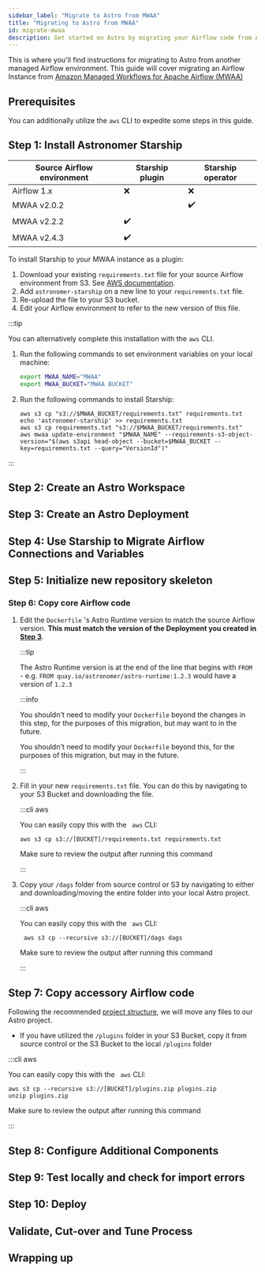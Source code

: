 ```yaml
---
sidebar_label: "Migrate to Astro from MWAA"
title: "Migrating to Astro from MWAA"
id: migrate-mwaa
description: Get started on Astro by migrating your Airflow code from Amazon Managed Workflows for Apache Airflow (MWAA).
---
```



This is where you'll find instructions for migrating to Astro from another managed Airflow environment. This guide will
cover migrating an Airflow Instance from [Amazon Managed Workflows for Apache Airflow (MWAA)](https://docs.aws.amazon.com/mwaa/latest/userguide/what-is-mwaa.html)

<Intro />

## Prerequisites

<Prerequisites />

You can additionally utilize the `aws` CLI to expedite some steps in this guide.

## Step 1: Install Astronomer Starship

<Starship />

| Source Airflow environment | Starship plugin | Starship operator |
| -------------------------- | --------------- | ----------------- |
| Airflow 1.x                | ❌              | ❌                |
| MWAA v2.0.2                |                 | ✔️️                 |
| MWAA v2.2.2                | ✔️️               |                   |
| MWAA v2.4.3                | ✔️️               |                   |

To install Starship to your MWAA instance as a plugin:

1. Download your existing `requirements.txt` file for your source Airflow environment from S3. See [AWS documentation](https://docs.aws.amazon.com/mwaa/latest/userguide/best-practices-dependencies.html#best-practices-dependencies-different-ways).
2. Add `astronomer-starship` on a new line to your `requirements.txt` file.
3. Re-upload the file to your S3 bucket.
4. Edit your Airflow environment to refer to the new version of this file.

:::tip

You can alternatively complete this installation with the `aws` CLI. 

1. Run the following commands to set environment variables on your local machine:

    ```sh
    export MWAA_NAME="MWAA"
    export MWAA_BUCKET="MWAA BUCKET"
    ```

2. Run the following commands to install Starship:

    ```shell
    aws s3 cp "s3://$MWAA_BUCKET/requirements.txt" requirements.txt
    echo 'astronomer-starship' >> requirements.txt
    aws s3 cp requirements.txt "s3://$MWAA_BUCKET/requirements.txt"
    aws mwaa update-environment "$MWAA_NAME" --requirements-s3-object-version="$(aws s3api head-object --bucket=$MWAA_BUCKET --key=requirements.txt --query="VersionId")"
    ```

:::

## Step 2: Create an Astro Workspace

<Workspaces />

## Step 3: Create an Astro Deployment

<Deployments />

## Step 4: Use Starship to Migrate Airflow Connections and Variables

<Usage />

## Step 5: Initialize new repository skeleton

<DAGs />

### Step 6: Copy core Airflow code
1. Edit the `Dockerfile` 's Astro Runtime version to match the source Airflow version.
    **This must match the version of the Deployment you created in [Step 3](#step-3-create-astro-deployment)**.

    :::tip

    The Astro Runtime version is at the end of the line that begins with `FROM` -
    e.g. `FROM quay.io/astronomer/astro-runtime:1.2.3` would have a version of `1.2.3`

   :::info

    You shouldn't need to modify your `Dockerfile` beyond the changes in this step, for the purposes of this migration, but may want to in the future.

   You shouldn't need to modify your `Dockerfile` beyond this, for the purposes of this migration, but may in the future.

   :::

2. Fill in your new `requirements.txt` file. You can do this by navigating to your S3 Bucket and downloading the file.

    :::cli aws

   You can easily copy this with the ` aws` CLI:

   ```shell
   aws s3 cp s3://[BUCKET]/requirements.txt requirements.txt
   ```

   Make sure to review the output after running this command

   :::

3. Copy your `/dags` folder from source control or S3 by navigating to either and downloading/moving the entire folder into your local Astro project.

    :::cli aws

   You can easily copy this with the ` aws` CLI:

   ```
    aws s3 cp --recursive s3://[BUCKET]/dags dags
   ```

   Make sure to review the output after running this command

   :::

## Step 7: Copy accessory Airflow code

Following the recommended [project structure](https://docs.astronomer.io/learn/managing-airflow-code#project-structure), we will move any files to our Astro project.

- If you have utilized the `/plugins` folder in your S3 Bucket, copy it from source control or the S3 Bucket to the local `/plugins` folder

:::cli aws

You can easily copy this with the ` aws` CLI:

```
aws s3 cp --recursive s3://[BUCKET]/plugins.zip plugins.zip
unzip plugins.zip
```

Make sure to review the output after running this command

:::

## Step 8: Configure Additional Components

<Additional />

## Step 9: Test locally and check for import errors

<TestLocally />

## Step 10: Deploy

<Deploy />

## Validate, Cut-over and Tune Process

<FinalStep />

## Wrapping up

<WrapUp />
